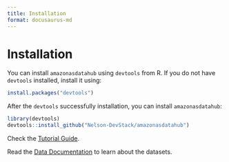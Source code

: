 ```yaml
---
title: Installation
format: docusaurus-md
---
```





# Installation

You can install `amazonasdatahub` using `devtools` from R. If you do not
have `devtools` installed, install it using:

```r
install.packages("devtools")
```

After the `devtools` successfully installation, you can install
`amazonasdatahub`:

```r
library(devtools)
devtools::install_github("Nelson-DevStack/amazonasdatahub")
```

Check the [Tutorial Guide](./tutorial).

Read the [Data Documentation](./dados/overview) to learn about the
datasets.
